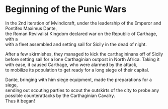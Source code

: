 # Beginning of the Punic Wars

In the 2nd iteration of Mvindicraft, under the leadership of the Emperor and Pontifex Maximus Dante, <br/>
the Roman Revivalist Kingdom declared war on the Republic of Carthage, with a <br/>
with a fleet assembled and setting sail for Sicily in the dead of night. <br/>

After a few skirmishes, they managed to kick the carthagininans off of Sicily <br/>
before setting sail for a lone Carthaginian outpost in North Africa. Taking it with ease, it caused Carthage, who were alarmed by the attack, <br/>
to mobilize its population to get ready for a long siege of their capital. <br/>

Dante, bringing with him siege equipment, made the preparations for a siege, <br/>
sending out scouting parties to scout the outskirts of the city to probe any possible counterattacks by the Carthaginian Cavalry. <br/>
Thus it began! <br/>